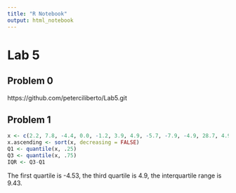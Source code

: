 ```yaml
---
title: "R Notebook"
output: html_notebook
---
```


# Lab 5

## Problem 0 

https://github.com/peterciliberto/Lab5.git

## Problem 1
```r
x <- c(2.2, 7.8, -4.4, 0.0, -1.2, 3.9, 4.9, -5.7, -7.9, -4.9, 28.7, 4.9)
x.ascending <- sort(x, decreasing = FALSE)
Q1 <- quantile(x, .25)
Q3 <- quantile(x, .75)
IQR <- Q3-Q1
```

The first quartile is -4.53, the third quartile is 4.9, the interquartile range is 9.43.























































